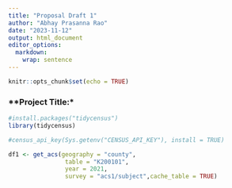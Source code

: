 ```yaml
---
title: "Proposal Draft 1"
author: "Abhay Prasanna Rao"
date: "2023-11-12"
output: html_document
editor_options: 
  markdown: 
    wrap: sentence
---
```


```r
knitr::opts_chunk$set(echo = TRUE)
```

### **Project Title:*

```r
#install.packages("tidycensus")
library(tidycensus)
```

```r
#census_api_key(Sys.getenv("CENSUS_API_KEY"), install = TRUE)
```


```r
df1 <- get_acs(geography = "county", 
                table = "K200101", 
                year = 2021, 
                survey = "acs1/subject",cache_table = TRUE)
```




